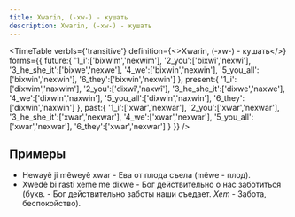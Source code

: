 ```yaml
---
title: Xwarin, (-xw-) - кушать
description: Xwarin, (-xw-) - кушать
---
```



<TimeTable
    verbIs={'transitive'}
    definition={<>Xwarin, (-xw-) - <Vt/> кушать</>}
    forms={{
        future:{
            '1_i':['bixwim','nexwim'],
            '2_you':['bixwî','nexwî'],
            '3_he_she_it':['bixwe','nexwe'],
            '4_we':['bixwin','nexwin'],
            '5_you_all':['bixwin','nexwin'],
            '6_they':['bixwin','nexwin']
        },
        present:{
            '1_i':['dixwim','naxwim'],
            '2_you':['dixwî','naxwî'],
            '3_he_she_it':['dixwe','naxwe'],
            '4_we':['dixwin','naxwin'],
            '5_you_all':['dixwin','naxwin'],
            '6_they':['dixwin','naxwin']
        },
        past:{
            '1_i':['xwar','nexwar'],
            '2_you':['xwar','nexwar'],
            '3_he_she_it':['xwar','nexwar'],
            '4_we':['xwar','nexwar'],
            '5_you_all':['xwar','nexwar'],
            '6_they':['xwar','nexwar']
        }
    }}
/>

## Примеры

* Hewayê ji mêweyê xwar - Ева от плода съела (mêwe - плод).
* Xwedê bi rastî <a title="Забота, беспокойство">xeme</a> me dixwe - Бог действительно о нас заботиться (букв. - Бог действительно заботы наши съедает. _Xem_ - Забота, беспокойство).

